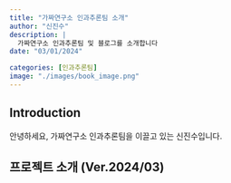 ```yaml
---
title: "가짜연구소 인과추론팀 소개"
author: "신진수"
description: |
  가짜연구소 인과추론팀 및 블로그를 소개합니다
date: "03/01/2024"

categories: [인과추론팀]
image: "./images/book_image.png"
---
```



## Introduction
안녕하세요, 가짜연구소 인과추론팀을 이끌고 있는 신진수입니다.



## 프로젝트 소개 (Ver.2024/03)